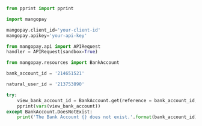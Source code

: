   
```python Python  

from pprint import pprint

import mangopay

mangopay.client_id='your-client-id'
mangopay.apikey='your-api-key'

from mangopay.api import APIRequest
handler = APIRequest(sandbox=True)

from mangopay.resources import BankAccount

bank_account_id = '214651521'

natural_user_id = '213753890'

try:
    view_bank_account_id = BankAccount.get(reference = bank_account_id, user_id = natural_user_id)
    pprint(vars(view_bank_account))
except BankAccount.DoesNotExist:
    print('The Bank Account {} does not exist.'.format(bank_account_id))  
```